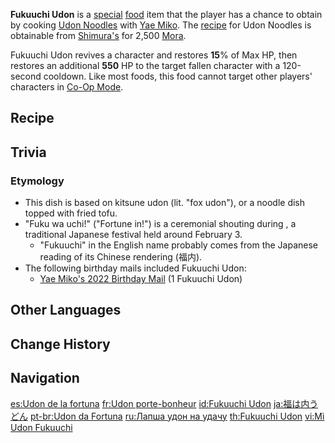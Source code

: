 {{Food Infobox
|id              = 108380
|image           = Item Fukuuchi Udon.png
|description     = The Fried Tofu in here is specially made by the solemn Lady Kitsune. It is said that if you eat it all at one go with sincerity in your heart, you will have the protection of the Great Kitsune — misfortune shall flee and fortune abound!
|type            = Recovery Dishes
|effectType      = Revive
|effect          = Revives a character and restores '''15'''% of Max HP, then restores an additional '''550''' HP.
|eff_att1        = Revive
|eff_att2        = HP Restore
|eff_att3        = 
|quality         = 2
|base            = Udon Noodles
|character       = Yae Miko
}}
'''Fukuuchi Udon''' is a [[Special Dish|special]] [[food]] item that the player has a chance to obtain by cooking [[Udon Noodles]] with [[Yae Miko]]. The [[Recipes|recipe]] for Udon Noodles is obtainable from [[Shimura's]] for 2,500 [[Mora]].

Fukuuchi Udon revives a character and restores '''15'''% of Max HP, then restores an additional '''550''' HP to the target fallen character with a 120-second cooldown. Like most foods, this food cannot target other players' characters in [[Co-Op Mode]].

==Recipe==
{{Recipe
|Fish = 1
|Flour = 3
|Seagrass = 1
|character = Yae Miko
|sort = Flour;Seagrass;Fish
|type = Cooking
}}

==Trivia==
===Etymology===
* This dish is based on kitsune udon (lit. "fox udon"), or a {{w|udon}} noodle dish topped with fried tofu.
* "Fuku wa uchi!" ("Fortune in!") is a ceremonial shouting during {{w|Setsubun}}, a traditional Japanese festival held around February 3.
** "Fukuuchi" in the English name probably comes from the Japanese reading of its Chinese rendering (福内).
* The following birthday mails included Fukuuchi Udon:
** [[Mail/What a Coincidence... (2022-06-27)|Yae Miko's 2022 Birthday Mail]] (1 Fukuuchi Udon)

==Other Languages==
{{Other Languages
|en      = Fukuuchi Udon
|zhs     = 福内乌冬
|zhs_rm  = Fú Nèi Wūdōng
|zht     = 福內烏冬
|zht_rm  = Fú Nèi Wūdōng
|zh_tl   = Good Fortune Udon
|ja      = 福は内うどん
|ja_rm   = Fuku-wa-uchi Udon
|ja_tl   = Fortune-in Udon
|ko      = 후쿠우치 우동
|ko_rm   = Huku'uchi Udong
|ko_tl   = Fukuuchi Udon
|es      = Udon de la fortuna
|es_tl   = Udon of the Fortune
|fr      = Udon porte-bonheur
|fr_tl   = Lucky Udon
|ru      = Лапша удон на удачу
|ru_tl   = Udon Noodles for Good Luck
|th      = Fukuuchi Udon
|vi      = Mì Udon Fukuuchi
|vi_tl   = Fukuuchi Udon Noodles
|de      = Fukuuchi-Udon
|id      = Fukuuchi Udon
|pt      = Udon da Fortuna
|pt_tl   = Udon of the Fortune
|tr      = Fuukuchi Kalın Eriştesi
|tr_tl   = 
|it      = Udon di Fukuuchi
|it_tl   = Fukuuchi Udon
}}

==Change History==
{{Change History|2.5}}

==Navigation==
{{Food Navbox|Special Dishes}}

[[es:Udon de la fortuna]]
[[fr:Udon porte-bonheur]]
[[id:Fukuuchi Udon]]
[[ja:福は内うどん]]
[[pt-br:Udon da Fortuna]]
[[ru:Лапша удон на удачу]]
[[th:Fukuuchi Udon]]
[[vi:Mì Udon Fukuuchi]]